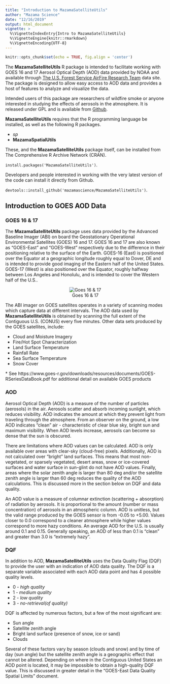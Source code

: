```yaml
---
title: "Introduction to MazamaSatelliteUtils"
author: "Mazama Science"
date: "12/16/2019"
output: html_document
vignette: >
  %\VignetteIndexEntry{Intro to MazamaSatelliteUtils}
  %\VignetteEngine{knitr::rmarkdown}
  %\VignetteEncoding{UTF-8}
---
```

  
```r
knitr::opts_chunk$set(echo = TRUE, fig.align = 'center')
```


The **MazamaSatelliteUtils** R package is intended to facilitate working with GOES 16 and 17 Aerosol Optical Depth (AOD) data provided by NOAA and available through [The U.S. Forest Service AirFire Research Team](airfire.org) data site.  The package is designed to allow easy access to AOD data and provides a host of features to analyze and visualize the data.

Intended users of this package are researchers of wildfire smoke or anyone interested in studying the effects of aerosols in the atmosphere.  It is released under GPL and is available from [Github](https://github.com/MazamaScience/MazamaSatelliteUtils).

**MazamaSatelliteUtils** requires that the R programming language be installed, as well as the following R packages.

* _sp_ 
* **MazamaSpatialUtils**

These, and the **MazamaSatelliteUtils** package itself, can be installed from The Comprehensive R Archive Network (CRAN). 

```install.packages('MazamaSatelliteUtils')```.

Developers and people interested in working with the very latest version of the code can install it directly from Github. 

```devtools::install_github('mazamascience/MazamaSatelliteUtils')```.

## Introduction to GOES AOD Data

### GOES 16 & 17

The **MazamaSatelliteUtils** package uses data provided by the Advanced Baseline Imager (ABI) on board the Geostationary Operational Environmental Satellites (GOES) 16 and 17.  GOES 16 and 17 are also known as "GOES-East" and "GOES-West" respectively due to the difference in their positioning relative to the surface of the Earth.   GOES-16 (East) is positioned over the Equator at a geographic longitude roughly equal to Dover, DE and is intended to provide good imaging of the Eastern half of the United States.  GOES-17 (West) is also positioned over the Equator, roughly halfway between Los Angeles and Honolulu, and is intended to cover the Western half of the U.S..  

<center>
![Goes 16 & 17](img/GOESWestEast.jpg)
</center>

The ABI imager on GOES satellites operates in a variety of scanning modes which capture data at different intervals.  The AOD data used by **MazamaSatelliteUtils** is obtained by scanning the full extent of the Contiguous U.S. (CONUS) every five minutes.  Other data sets produced by the GOES satellites, include:

* Cloud and Moisture Imagery 
* Fire/Hot Spot Characterization
* Land Surface Temperature
* Rainfall Rate
* Sea Surface Temperature
* Snow Cover

\* See https://www.goes-r.gov/downloads/resources/documents/GOES-RSeriesDataBook.pdf for additional detail on available GOES products

### AOD

Aerosol Optical Depth (AOD) is a measure of the number of particles (aerosols) in the air.  Aerosols scatter and absorb incoming sunlight, which reduces visibility.  AOD indicates the amount at which  they prevent light from traveling through the atmosphere.   From an observer on the ground, a low AOD indicates “clean” air - characteristic of clear blue sky, bright sun and maximum visibility.  When AOD levels increase, aerosols can become so dense that the sun is obscured.  

There are limitations where AOD values can be calculated.  AOD is only available over areas with clear-sky (cloud-free) pixels.  Additionally, AOD is not calculated over "bright" land surfaces.  This means that most non-vegetated, or sparsely vegetated, desert areas, snow or ice-covered surfaces and water surface in sun-glint do not have AOD values.  Finally, areas where the solar zenith angle is larger than 80 deg and/or the satellite zenith angle is larger than 60 deg reduces the quality of the AOD calculations.  This is discussed more in the section below on DQF and data quality.

An AOD value is a measure of columnar extinction (scattering + absorption) of radiation by aerosols.  It is proportional to the amount (number or mass concentration) of aerosols in an atmospheric column.  AOD is unitless, but the valid range produced by the GOES sensor is from  -0.05 to +5.00.  Values closer to 0.0 correspond to a cleaner atmosphere while higher values correspond to more hazy conditions. An average AOD for the U.S. is usually around 0.1 and 0.15.  Generally speaking, an AOD of less than 0.1 is “clean” and greater than 3.0 is "extremely hazy". 

### DQF 

In addition to AOD, **MazamaSatelliteUtils** uses the Data Quality Flag (DQF) to provide the user with an indication of AOD data quality.  The DQF is a separate variable associated with each AOD data point and has 4 possible quality levels.

* 0 - _high quality_
* 1 - _medium quality_
* 2 - _low quality_
* 3 - _no-retrieval(of quality)_

DQF is affected by numerous factors, but a few of the most significant are:

* Sun angle
* Satellite zenith angle
* Bright land surface (presence of snow, ice or sand)
* Clouds

Several of these factors vary by season (clouds and snow) and by time of day (sun angle) but the satellite zenith angle is a geographic effect that cannot be altered.  Depending on where in the Contiguous United States an AOD point is located, it may be impossible to obtain a high-quality DQF value.  This is discussed in greater detail in the "GOES-East Data Quality Spatial Limits" document.

